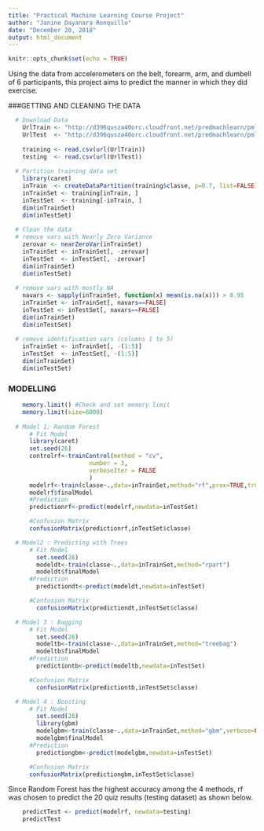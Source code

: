 ```yaml
---
title: "Practical Machine Learning Course Project"
author: "Janine Dayanara Ronquillo"
date: "December 20, 2018"
output: html_document
---
```


```r
knitr::opts_chunk$set(echo = TRUE)
```

Using the data from accelerometers on the belt, forearm, arm, and dumbell of 6 participants, this project aims to predict the manner in which they did exercise.

###GETTING AND CLEANING THE DATA
```r
  # Download Data
    UrlTrain <- "http://d396qusza40orc.cloudfront.net/predmachlearn/pml-training.csv"
    UrlTest  <- "http://d396qusza40orc.cloudfront.net/predmachlearn/pml-testing.csv"
    
    training <- read.csv(url(UrlTrain))
    testing  <- read.csv(url(UrlTest))
  
  # Partition training data set
    library(caret)
    inTrain  <- createDataPartition(training$classe, p=0.7, list=FALSE)
    inTrainSet <- training[inTrain, ]
    inTestSet  <- training[-inTrain, ]
    dim(inTrainSet)
    dim(inTestSet)
  
  # Clean the data
  # remove vars with Nearly Zero Variance
    zerovar <- nearZeroVar(inTrainSet)
    inTrainSet <- inTrainSet[, -zerovar]
    inTestSet  <- inTestSet[, -zerovar]
    dim(inTrainSet)
    dim(inTestSet)
  
  # remove vars with mostly NA
    navars <- sapply(inTrainSet, function(x) mean(is.na(x))) > 0.95
    inTrainSet <- inTrainSet[, navars==FALSE]
    inTestSet <- inTestSet[, navars==FALSE]
    dim(inTrainSet)
    dim(inTestSet)
  
  # remove identification vars (columns 1 to 5)
    inTrainSet <- inTrainSet[, -(1:5)]
    inTestSet  <- inTestSet[, -(1:5)]
    dim(inTrainSet)
    dim(inTestSet)
```
### MODELLING

```r
    memory.limit() #Check and set memory limit
    memory.limit(size=6000)
    
  # Model 1: Random Forest
      # Fit Model
      library(caret)
      set.seed(26)
      controlrf<-trainControl(method = "cv",
                       number = 3,
                       verboseIter = FALSE
                       )
      modelrf<-train(classe~.,data=inTrainSet,method="rf",prox=TRUE,trControl=controlrf)
      modelrf$finalModel
      #Prediction
      predictionrf<-predict(modelrf,newdata=inTestSet)
```  
    
```r
      #Confusion Matrix
      confusionMatrix(predictionrf,inTestSet$classe)
```

```r
  # Model2 : Predicting with Trees
      # Fit Model
        set.seed(26)
        modeldt<-train(classe~.,data=inTrainSet,method="rpart")
        modeldt$finalModel
      #Prediction
        predictiondt<-predict(modeldt,newdata=inTestSet)
```  
    
```r
      #Confusion Matrix
        confusionMatrix(predictiondt,inTestSet$classe)
```

```r
  # Model 3 : Bagging 
      # Fit Model
        set.seed(26)
        modeltb<-train(classe~.,data=inTrainSet,method="treebag")
        modeltb$finalModel
      #Prediction
        predictiontb<-predict(modeltb,newdata=inTestSet)
```  
    
```r
      #Confusion Matrix
        confusionMatrix(predictiontb,inTestSet$classe)
```

```r
  # Model 4 : Boosting
      # Fit Model
        set.seed(26)
        library(gbm)
        modelgbm<-train(classe~.,data=inTrainSet,method="gbm",verbose=FALSE)
        modelgbm$finalModel
      #Prediction
        predictiongbm<-predict(modelgbm,newdata=inTestSet)
```  
    
```r
      #Confusion Matrix
      confusionMatrix(predictiongbm,inTestSet$classe)
```
Since Random Forest has the highest accuracy among the 4 methods, rf was chosen to predict the 20 quiz results (testing dataset) as shown below.

```r
    predictTest <- predict(modelrf, newdata=testing)
    predictTest
```


